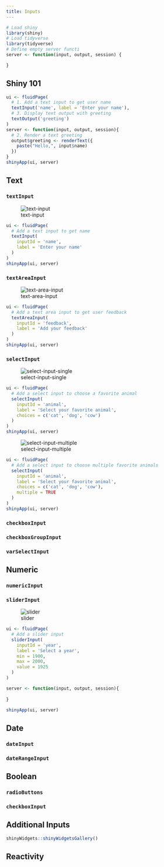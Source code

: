 ```yaml
---
title: Inputs
---
```


```r
# Load shiny
library(shiny)
# Load tidyverse
library(tidyverse)
# Define empty server functi
server <- function(input, output, session) {

}
```

## Shiny 101

```r
ui <- fluidPage(
  # 1. Add a text input to get user name
  textInput('name', label = 'Enter your name'),
  # 3. Display text output with greeting
  textOutput('greeting')
)
server <- function(input, output, session){
  # 2. Render a text greeting
  output$greeting <- renderText({
    paste("Hello,", input$name)
  })
}
shinyApp(ui, server)
```


## Text

### `textInput`

![text-input](img/text-input.png)

```r
ui <- fluidPage(
  # Add a text input to get name
  textInput(
    inputId = 'name',
    label = 'Enter your name'
  )
)
shinyApp(ui, server)
```

### `textAreaInput`

![text-area-input](img/text-area-input.png)

```r
ui <- fluidPage(
  # Add a text area input to get user feedback
  textAreaInput(
    inputId = 'feedback', 
    label = 'Add your feedback'
  )
)
shinyApp(ui, server)
```

### `selectInput`

![select-input-single](img/select-input-single.png)

```r
ui <- fluidPage(
  # Add a select input to choose a favorite animal
  selectInput(
    inputId = 'animal', 
    label = 'Select your favorite animal', 
    choices = c('cat', 'dog', 'cow')
  )
)
shinyApp(ui, server)
```

![select-input-multiple](img/select-input-multiple.png)


```r
ui <- fluidPage(
  # Add a select input to choose multiple favorite animals
  selectInput(
    inputId = 'animal', 
    label = 'Select your favorite animal', 
    choices = c('cat', 'dog', 'cow'),
    multiple = TRUE
  )
)
shinyApp(ui, server)
```

### `checkboxInput`
### `checkboxGroupInput`
### `varSelectInput`


## Numeric

### `numericInput`
### `sliderInput`

![slider](https://assets.datacamp.com/production/repositories/5153/datasets/c4f847add1286acffda14a4880e2a7561e950e68/sliderInput.png)

```r
ui <- fluidPage(
  # Add a slider input
  sliderInput(
    inputId = 'year', 
    label = 'Select a year', 
    min = 1900, 
    max = 2000, 
    value = 1925
  )
)

server <- function(input, output, session){
  
}

shinyApp(ui, server)
```

## Date

### `dateInput`
### `dateRangeInput`

## Boolean

### `radioButtons`
### `checkboxInput`

## Additional Inputs

```r
shinyWidgets::shinyWidgetsGallery()
```


## Reactivity



